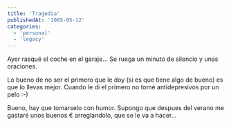 ```yaml
---
title: 'Tragedia'
publishedAt: '2005-05-12'
categories:
  - 'personal'
  - 'legacy'
---
```


Ayer rasqué el coche en el garaje... Se ruega un minuto de silencio y unas oraciones.

Lo bueno de no ser el primero que le doy (si es que tiene algo de bueno) es que lo llevas mejor. Cuando le di el primero no tomé antidepresivos por un pelo :-)

Bueno, hay que tomarselo con humor. Supongo que despues del verano me gastaré unos buenos € arreglandolo, que se le va a hacer...
